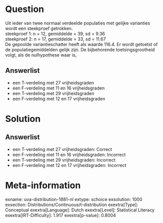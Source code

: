 Question
========

Uit ieder van twee normaal verdeelde populaties met gelijke varianties
wordt een steekproef getrokken.\
steekproef 1: n = 12, gemiddelde = 39, sd = 9.36\
steekproef 2: n = 17, gemiddelde = 33, sd = 11.67\
De gepoolde variantieschatter heeft als waarde 116.4. Er wordt getoetst
of de populatiegemiddelden gelijk zijn. De bijbehorende
toetsingsgrootheid volgt, als de nulhypothese waar is,

Answerlist
----------

* een T-verdeling met 27 vrijheidsgraden
* een F-verdeling met 11 en 16 vrijheidsgraden
* een T-verdeling met 29 vrijheidsgraden
* een F-verdeling met 12 en 17 vrijheidsgraden

Solution
========

Answerlist
----------

* een T-verdeling met 27 vrijheidsgraden: Correct
* een F-verdeling met 11 en 16 vrijheidsgraden: Incorrect
* een T-verdeling met 29 vrijheidsgraden: Incorrect
* een F-verdeling met 12 en 17 vrijheidsgraden: Incorrect

Meta-information
================
exname: uva-distribution-1881-nl
extype: schoice
exsolution: 1000
exsection: Distributions/Continuous/t-distribution
exextra[Type]: Conceptual
exextra[Language]: Dutch
exextra[Level]: Statistical Literacy
exextra[IRT-Difficulty]: 1.917
exextra[p-value]: 0.8004
